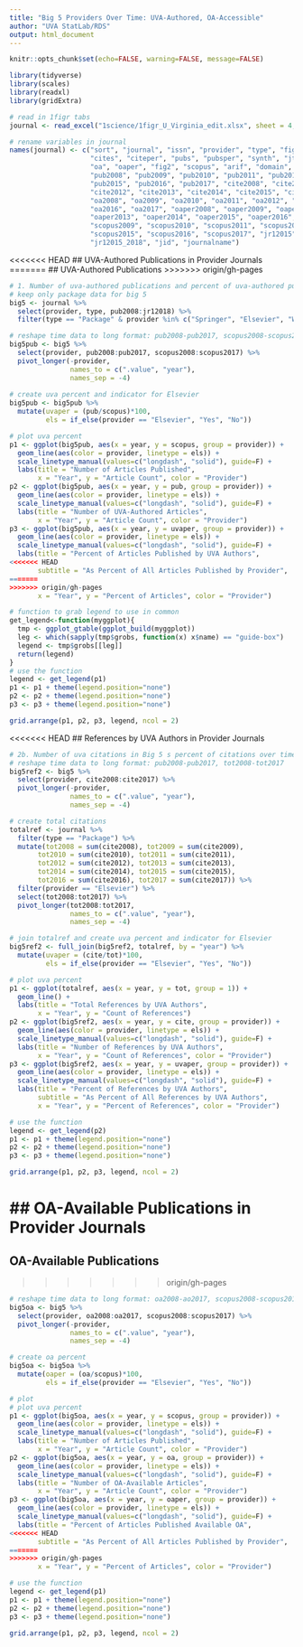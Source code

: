 ```yaml
---
title: "Big 5 Providers Over Time: UVA-Authored, OA-Accessible"
author: "UVA StatLab/RDS"
output: html_document
---
```


```r
knitr::opts_chunk$set(echo=FALSE, warning=FALSE, message=FALSE)
```

```r
library(tidyverse)
library(scales)
library(readxl)
library(gridExtra)

# read in 1figr tabs
journal <- read_excel("1science/1figr_U_Virginia_edit.xlsx", sheet = 4, skip = 8)

# rename variables in journal
names(journal) <- c("sort", "journal", "issn", "provider", "type", "fig1", "jr1", "jr5", "currentper",
                    "cites", "citeper", "pubs", "pubsper", "synth", "jtier", "subtier", "dupes",
                    "oa", "oaper", "fig2", "scopus", "arif", "domain", "field", "subfield", 
                    "pub2008", "pub2009", "pub2010", "pub2011", "pub2012", "pub2013", "pub2014",
                    "pub2015", "pub2016", "pub2017", "cite2008", "cite2009", "cite2010", "cite2011",
                    "cite2012", "cite2013", "cite2014", "cite2015", "cite2016", "cite2017", 
                    "oa2008", "oa2009", "oa2010", "oa2011", "oa2012", "oa2013", "oa2014", "oa2015", 
                    "oa2016", "oa2017", "oaper2008", "oaper2009", "oaper2010", "oaper2011", "oaper2012",
                    "oaper2013", "oaper2014", "oaper2015", "oaper2016", "oaper2017", "scopus2008",
                    "scopus2009", "scopus2010", "scopus2011", "scopus2012", "scopus2013", "scopus2014",
                    "scopus2015", "scopus2016", "scopus2017", "jr12015", "jr12016", "jr12017", "jr12018",
                    "jr12015_2018", "jid", "journalname")
```

<<<<<<< HEAD
## UVA-Authored Publications in Provider Journals
=======
## UVA-Authored Publications
>>>>>>> origin/gh-pages
```r
# 1. Number of uva-authored publications and percent of uva-authored publications in Big 5 ovver time
# keep only package data for big 5
big5 <- journal %>% 
  select(provider, type, pub2008:jr12018) %>% 
  filter(type == "Package" & provider %in% c("Springer", "Elsevier", "Wiley", "Sage", "Taylor & Francis"))

# reshape time data to long format: pub2008-pub2017, scopus2008-scopus2017
big5pub <- big5 %>% 
  select(provider, pub2008:pub2017, scopus2008:scopus2017) %>% 
  pivot_longer(-provider, 
               names_to = c(".value", "year"),
               names_sep = -4)
  
# create uva percent and indicator for Elsevier
big5pub <- big5pub %>% 
  mutate(uvaper = (pub/scopus)*100,
         els = if_else(provider == "Elsevier", "Yes", "No"))

# plot uva percent
p1 <- ggplot(big5pub, aes(x = year, y = scopus, group = provider)) + 
  geom_line(aes(color = provider, linetype = els)) +
  scale_linetype_manual(values=c("longdash", "solid"), guide=F) +
  labs(title = "Number of Articles Published",
       x = "Year", y = "Article Count", color = "Provider")
p2 <- ggplot(big5pub, aes(x = year, y = pub, group = provider)) +
  geom_line(aes(color = provider, linetype = els)) +
  scale_linetype_manual(values=c("longdash", "solid"), guide=F) +
  labs(title = "Number of UVA-Authored Articles",
       x = "Year", y = "Article Count", color = "Provider")
p3 <- ggplot(big5pub, aes(x = year, y = uvaper, group = provider)) +
  geom_line(aes(color = provider, linetype = els)) +
  scale_linetype_manual(values=c("longdash", "solid"), guide=F) +
  labs(title = "Percent of Articles Published by UVA Authors",
<<<<<<< HEAD
       subtitle = "As Percent of All Articles Published by Provider",
=======
>>>>>>> origin/gh-pages
       x = "Year", y = "Percent of Articles", color = "Provider")

# function to grab legend to use in common
get_legend<-function(myggplot){
  tmp <- ggplot_gtable(ggplot_build(myggplot))
  leg <- which(sapply(tmp$grobs, function(x) x$name) == "guide-box")
  legend <- tmp$grobs[[leg]]
  return(legend)
}
# use the function
legend <- get_legend(p1)
p1 <- p1 + theme(legend.position="none")
p2 <- p2 + theme(legend.position="none")
p3 <- p3 + theme(legend.position="none")

grid.arrange(p1, p2, p3, legend, ncol = 2)
```

<<<<<<< HEAD
## References by UVA Authors in Provider Journals
```r
# 2b. Number of uva citations in Big 5 s percent of citations over time
# reshape time data to long format: pub2008-pub2017, tot2008-tot2017
big5ref2 <- big5 %>% 
  select(provider, cite2008:cite2017) %>% 
  pivot_longer(-provider, 
               names_to = c(".value", "year"),
               names_sep = -4)

# create total citations
totalref <- journal %>% 
  filter(type == "Package") %>% 
  mutate(tot2008 = sum(cite2008), tot2009 = sum(cite2009),
       tot2010 = sum(cite2010), tot2011 = sum(cite2011),
       tot2012 = sum(cite2012), tot2013 = sum(cite2013),
       tot2014 = sum(cite2014), tot2015 = sum(cite2015),
       tot2016 = sum(cite2016), tot2017 = sum(cite2017)) %>% 
  filter(provider == "Elsevier") %>% 
  select(tot2008:tot2017) %>% 
  pivot_longer(tot2008:tot2017, 
               names_to = c(".value", "year"),
               names_sep = -4)

# join totalref and create uva percent and indicator for Elsevier
big5ref2 <- full_join(big5ref2, totalref, by = "year") %>% 
  mutate(uvaper = (cite/tot)*100,
         els = if_else(provider == "Elsevier", "Yes", "No"))

# plot uva percent
p1 <- ggplot(totalref, aes(x = year, y = tot, group = 1)) + 
  geom_line() +
  labs(title = "Total References by UVA Authors",
       x = "Year", y = "Count of References")
p2 <- ggplot(big5ref2, aes(x = year, y = cite, group = provider)) +
  geom_line(aes(color = provider, linetype = els)) +
  scale_linetype_manual(values=c("longdash", "solid"), guide=F) +
  labs(title = "Number of References by UVA Authors",
       x = "Year", y = "Count of References", color = "Provider")
p3 <- ggplot(big5ref2, aes(x = year, y = uvaper, group = provider)) +
  geom_line(aes(color = provider, linetype = els)) +
  scale_linetype_manual(values=c("longdash", "solid"), guide=F) +
  labs(title = "Percent of References by UVA Authors",
       subtitle = "As Percent of All References by UVA Authors",
       x = "Year", y = "Percent of References", color = "Provider")

# use the function
legend <- get_legend(p2)
p1 <- p1 + theme(legend.position="none")
p2 <- p2 + theme(legend.position="none")
p3 <- p3 + theme(legend.position="none")

grid.arrange(p1, p2, p3, legend, ncol = 2)
```


## OA-Available Publications in Provider Journals
=======
## OA-Available Publications
>>>>>>> origin/gh-pages

```r
# reshape time data to long format: oa2008-ao2017, scopus2008-scopus2017
big5oa <- big5 %>% 
  select(provider, oa2008:oa2017, scopus2008:scopus2017) %>% 
  pivot_longer(-provider, 
               names_to = c(".value", "year"),
               names_sep = -4)

# create oa percent
big5oa <- big5oa %>% 
  mutate(oaper = (oa/scopus)*100,
         els = if_else(provider == "Elsevier", "Yes", "No"))

# plot
# plot uva percent
p1 <- ggplot(big5oa, aes(x = year, y = scopus, group = provider)) + 
  geom_line(aes(color = provider, linetype = els)) +
  scale_linetype_manual(values=c("longdash", "solid"), guide=F) +
  labs(title = "Number of Articles Published",
       x = "Year", y = "Article Count", color = "Provider")
p2 <- ggplot(big5oa, aes(x = year, y = oa, group = provider)) +
  geom_line(aes(color = provider, linetype = els)) +
  scale_linetype_manual(values=c("longdash", "solid"), guide=F) +
  labs(title = "Number of OA-Available Articles",
       x = "Year", y = "Article Count", color = "Provider")
p3 <- ggplot(big5oa, aes(x = year, y = oaper, group = provider)) +
  geom_line(aes(color = provider, linetype = els)) +
  scale_linetype_manual(values=c("longdash", "solid"), guide=F) +
  labs(title = "Percent of Articles Published Available OA",
<<<<<<< HEAD
       subtitle = "As Percent of All Articles Published by Provider",
=======
>>>>>>> origin/gh-pages
       x = "Year", y = "Percent of Articles", color = "Provider")

# use the function
legend <- get_legend(p1)
p1 <- p1 + theme(legend.position="none")
p2 <- p2 + theme(legend.position="none")
p3 <- p3 + theme(legend.position="none")

grid.arrange(p1, p2, p3, legend, ncol = 2)
```